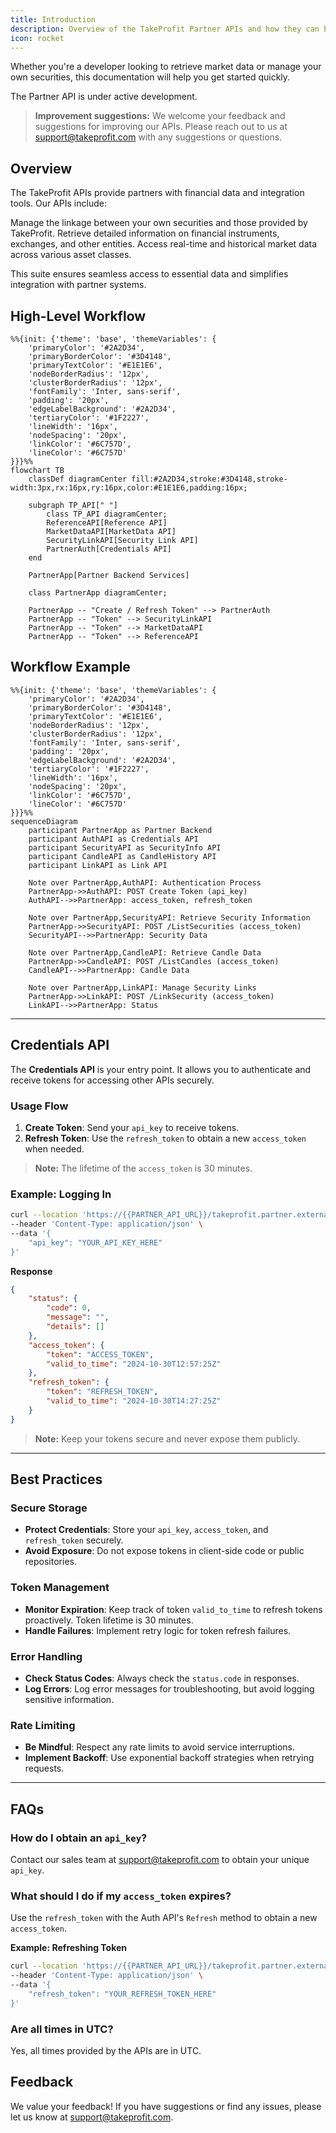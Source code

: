 ```yaml
---
title: Introduction
description: Overview of the TakeProfit Partner APIs and how they can be used to access financial data, security information, manage security links and more.
icon: rocket
---
```


Whether you're a developer looking to retrieve market data or manage your own securities, this documentation will help you get started quickly.

<Warning>The Partner API is under active development.</Warning>

> **Improvement suggestions:** We welcome your feedback and suggestions for improving our APIs. Please reach out to us at [support@takeprofit.com](mailto:support@takeprofit.com) with any suggestions or questions.

## Overview

The TakeProfit APIs provide partners with financial data and integration tools. Our APIs include:

<CardGroup cols={3}>
	<Card
		title="Security Linking"
		icon="link"
		href="/docs/partner/link"
	>
		Manage the linkage between your own securities and those provided by
		TakeProfit.
	</Card>
	<Card
		title="Reference Data"
		icon="book-atlas"
		href="/docs/partner/reference-api"
	>
		Retrieve detailed information on financial instruments, exchanges, and other
		entities.
	</Card>
	<Card
		title="Market Data"
		icon="chart-candlestick"
		href="/docs/partner/marketdata-api"
	>
		Access real-time and historical market data across various asset classes.
	</Card>
</CardGroup>

This suite ensures seamless access to essential data and simplifies integration with partner systems.

## High-Level Workflow

```mermaid
%%{init: {'theme': 'base', 'themeVariables': {
    'primaryColor': '#2A2D34',
    'primaryBorderColor': '#3D4148',
    'primaryTextColor': '#E1E1E6',
    'nodeBorderRadius': '12px',
    'clusterBorderRadius': '12px',
    'fontFamily': 'Inter, sans-serif',
    'padding': '20px',
    'edgeLabelBackground': '#2A2D34',
    'tertiaryColor': '#1F2227',
    'lineWidth': '16px',
    'nodeSpacing': '20px',
    'linkColor': '#6C757D',
    'lineColor': '#6C757D'
}}}%%
flowchart TB
    classDef diagramCenter fill:#2A2D34,stroke:#3D4148,stroke-width:3px,rx:16px,ry:16px,color:#E1E1E6,padding:16px;

    subgraph TP_API[" "]
        class TP_API diagramCenter;
        ReferenceAPI[Reference API]
        MarketDataAPI[MarketData API]
        SecurityLinkAPI[Security Link API]
        PartnerAuth[Credentials API]
    end

    PartnerApp[Partner Backend Services]

    class PartnerApp diagramCenter;

    PartnerApp -- "Create / Refresh Token" --> PartnerAuth
    PartnerApp -- "Token" --> SecurityLinkAPI
    PartnerApp -- "Token" --> MarketDataAPI
    PartnerApp -- "Token" --> ReferenceAPI
```

## Workflow Example

```mermaid
%%{init: {'theme': 'base', 'themeVariables': {
    'primaryColor': '#2A2D34',
    'primaryBorderColor': '#3D4148',
    'primaryTextColor': '#E1E1E6',
    'nodeBorderRadius': '12px',
    'clusterBorderRadius': '12px',
    'fontFamily': 'Inter, sans-serif',
    'padding': '20px',
    'edgeLabelBackground': '#2A2D34',
    'tertiaryColor': '#1F2227',
    'lineWidth': '16px',
    'nodeSpacing': '20px',
    'linkColor': '#6C757D',
    'lineColor': '#6C757D'
}}}%%
sequenceDiagram
    participant PartnerApp as Partner Backend
    participant AuthAPI as Credentials API
    participant SecurityAPI as SecurityInfo API
    participant CandleAPI as CandleHistory API
    participant LinkAPI as Link API

    Note over PartnerApp,AuthAPI: Authentication Process
    PartnerApp->>AuthAPI: POST Create Token (api_key)
    AuthAPI-->>PartnerApp: access_token, refresh_token

    Note over PartnerApp,SecurityAPI: Retrieve Security Information
    PartnerApp->>SecurityAPI: POST /ListSecurities (access_token)
    SecurityAPI-->>PartnerApp: Security Data

    Note over PartnerApp,CandleAPI: Retrieve Candle Data
    PartnerApp->>CandleAPI: POST /ListCandles (access_token)
    CandleAPI-->>PartnerApp: Candle Data

    Note over PartnerApp,LinkAPI: Manage Security Links
    PartnerApp->>LinkAPI: POST /LinkSecurity (access_token)
    LinkAPI-->>PartnerApp: Status
```

---

## Credentials API

The **Credentials API** is your entry point. It allows you to authenticate and receive tokens for accessing other APIs securely.

### Usage Flow

1. **Create Token**: Send your `api_key` to receive tokens.
2. **Refresh Token**: Use the `refresh_token` to obtain a new `access_token` when needed.

> **Note:** The lifetime of the `access_token` is 30 minutes.

### Example: Logging In

```bash
curl --location 'https://{{PARTNER_API_URL}}/takeprofit.partner.external.auth.v1.AuthApi.Login' \
--header 'Content-Type: application/json' \
--data '{
    "api_key": "YOUR_API_KEY_HERE"
}'
```

**Response**

```json
{
	"status": {
		"code": 0,
		"message": "",
		"details": []
	},
	"access_token": {
		"token": "ACCESS_TOKEN",
		"valid_to_time": "2024-10-30T12:57:25Z"
	},
	"refresh_token": {
		"token": "REFRESH_TOKEN",
		"valid_to_time": "2024-10-30T14:27:25Z"
	}
}
```

> **Note:** Keep your tokens secure and never expose them publicly.

---

## Best Practices

### Secure Storage

- **Protect Credentials**: Store your `api_key`, `access_token`, and `refresh_token` securely.
- **Avoid Exposure**: Do not expose tokens in client-side code or public repositories.

### Token Management

- **Monitor Expiration**: Keep track of token `valid_to_time` to refresh tokens proactively. Token lifetime is 30 minutes.
- **Handle Failures**: Implement retry logic for token refresh failures.

### Error Handling

- **Check Status Codes**: Always check the `status.code` in responses.
- **Log Errors**: Log error messages for troubleshooting, but avoid logging sensitive information.

### Rate Limiting

- **Be Mindful**: Respect any rate limits to avoid service interruptions.
- **Implement Backoff**: Use exponential backoff strategies when retrying requests.

---

## FAQs

### How do I obtain an `api_key`?

Contact our sales team at [support@takeprofit.com](mailto:support@takeprofit.com) to obtain your unique `api_key`.

### What should I do if my `access_token` expires?

Use the `refresh_token` with the Auth API's `Refresh` method to obtain a new `access_token`.

**Example: Refreshing Token**

```bash
curl --location 'https://{{PARTNER_API_URL}}/takeprofit.partner.external.auth.v1.AuthApi.Refresh' \
--header 'Content-Type: application/json' \
--data '{
    "refresh_token": "YOUR_REFRESH_TOKEN_HERE"
}'
```

### Are all times in UTC?

Yes, all times provided by the APIs are in UTC.

## Feedback

We value your feedback! If you have suggestions or find any issues, please let us know at [support@takeprofit.com](mailto:support@takeprofit.com).
